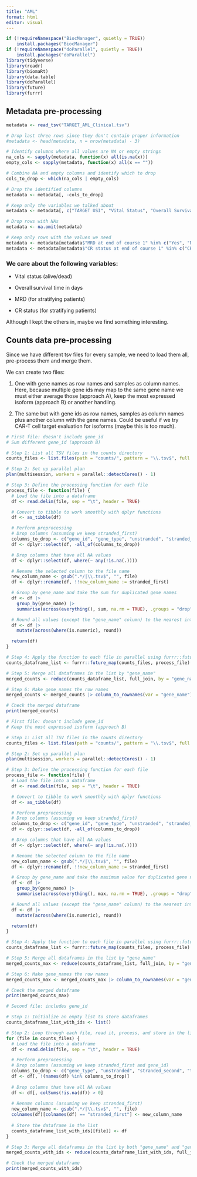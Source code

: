```yaml
---
title: "AML"
format: html
editor: visual
---
```


```r
if (!requireNamespace("BiocManager", quietly = TRUE))
    install.packages("BiocManager")
if (!requireNamespace("doParallel", quietly = TRUE))
    install.packages("doParallel")
library(tidyverse)
library(readr)
library(biomaRt)
library(data.table)
library(doParallel)
library(future)
library(furrr)
```

## Metadata pre-processing

```r
metadata <- read_tsv("TARGET_AML_Clinical.tsv")
```

```r
# Drop last three rows since they don't contain proper information
#metadata <- head(metadata, n = nrow(metadata) - 3)

# Identify columns where all values are NA or empty strings
na_cols <- sapply(metadata, function(x) all(is.na(x)))
empty_cols <- sapply(metadata, function(x) all(x == ""))

# Combine NA and empty columns and identify which to drop
cols_to_drop <- which(na_cols | empty_cols)

# Drop the identified columns
metadata <- metadata[, -cols_to_drop]

# Keep only the variables we talked about
metadata <- metadata[, c("TARGET USI", "Vital Status", "Overall Survival Time in Days", "MRD at end of course 1", "CR status at end of course 1")]

# Drop rows with NAs
metadata <- na.omit(metadata)

# Keep only rows with the values we need
metadata <- metadata[metadata$"MRD at end of course 1" %in% c("Yes", "No"), ]
metadata <- metadata[metadata$"CR status at end of course 1" %in% c("CR", "not in CR"), ]

```

### We care about the following variables:

-   Vital status (alive/dead)

-   Overall survival time in days

-   MRD (for stratifying patients)

-   CR status (for stratifying patients)

Although I kept the others in, maybe we find something interesting.

## Counts data pre-processing

Since we have different tsv files for every sample, we need to load them all, pre-process them and merge them.

We can create two files:

1.  One with gene names as row names and samples as column names. Here, because multiple gene ids may map to the same gene name we must either average those (approach A), keep the most expressed isoform (approach B) or another handling.

2.  The same but with gene ids as row names, samples as column names plus another column with the gene names. Could be useful if we try CAR-T cell target evaluation for isoforms (maybe this is too much).

```r
# First file: doesn't include gene_id
# Sum different gene_id (approach B)

# Step 1: List all TSV files in the counts directory
counts_files <- list.files(path = "counts/", pattern = "\\.tsv$", full.names = TRUE)

# Step 2: Set up parallel plan
plan(multisession, workers = parallel::detectCores() - 1)

# Step 3: Define the processing function for each file
process_file <- function(file) {
  # Load the file into a dataframe
  df <- read.delim(file, sep = "\t", header = TRUE)

  # Convert to tibble to work smoothly with dplyr functions
  df <- as_tibble(df)

  # Perform preprocessing
  # Drop columns (assuming we keep stranded_first)
  columns_to_drop <- c("gene_id", "gene_type", "unstranded", "stranded_second", "tpm_unstranded", "fpkm_unstranded", "fpkm_uq_unstranded")
  df <- dplyr::select(df, -all_of(columns_to_drop))

  # Drop columns that have all NA values
  df <- dplyr::select(df, where(~ any(!is.na(.))))

  # Rename the selected column to the file name
  new_column_name <- gsub(".*/|\\.tsv$", "", file)
  df <- dplyr::rename(df, !!new_column_name := stranded_first)

  # Group by gene_name and take the sum for duplicated gene names
  df <- df |>
    group_by(gene_name) |>
    summarise(across(everything(), sum, na.rm = TRUE), .groups = "drop")

  # Round all values (except the "gene_name" column) to the nearest integer
  df <- df |>
    mutate(across(where(is.numeric), round))

  return(df)
}

# Step 4: Apply the function to each file in parallel using furrr::future_map
counts_dataframe_list <- furrr::future_map(counts_files, process_file)

# Step 5: Merge all dataframes in the list by "gene_name"
merged_counts <- reduce(counts_dataframe_list, full_join, by = "gene_name")

# Step 6: Make gene_names the row names
merged_counts <- merged_counts |> column_to_rownames(var = "gene_name")

# Check the merged dataframe
print(merged_counts)

```

```r
# First file: doesn't include gene_id 
# Keep the most expressed isoform (approach B)

# Step 1: List all TSV files in the counts directory
counts_files <- list.files(path = "counts/", pattern = "\\.tsv$", full.names = TRUE)

# Step 2: Set up parallel plan
plan(multisession, workers = parallel::detectCores() - 1)

# Step 3: Define the processing function for each file
process_file <- function(file) {
  # Load the file into a dataframe
  df <- read.delim(file, sep = "\t", header = TRUE)

  # Convert to tibble to work smoothly with dplyr functions
  df <- as_tibble(df)

  # Perform preprocessing
  # Drop columns (assuming we keep stranded_first)
  columns_to_drop <- c("gene_id", "gene_type", "unstranded", "stranded_second", "tpm_unstranded", "fpkm_unstranded", "fpkm_uq_unstranded")
  df <- dplyr::select(df, -all_of(columns_to_drop))

  # Drop columns that have all NA values
  df <- dplyr::select(df, where(~ any(!is.na(.))))

  # Rename the selected column to the file name
  new_column_name <- gsub(".*/|\\.tsv$", "", file)
  df <- dplyr::rename(df, !!new_column_name := stranded_first)

  # Group by gene_name and take the maximum value for duplicated gene names (most expressed isoform)
  df <- df |>
    group_by(gene_name) |>
    summarise(across(everything(), max, na.rm = TRUE), .groups = "drop")

  # Round all values (except the "gene_name" column) to the nearest integer
  df <- df |>
    mutate(across(where(is.numeric), round))

  return(df)
}

# Step 4: Apply the function to each file in parallel using furrr::future_map
counts_dataframe_list <- furrr::future_map(counts_files, process_file)

# Step 5: Merge all dataframes in the list by "gene_name"
merged_counts_max <- reduce(counts_dataframe_list, full_join, by = "gene_name")

# Step 6: Make gene_names the row names
merged_counts_max <- merged_counts_max |> column_to_rownames(var = "gene_name")

# Check the merged dataframe
print(merged_counts_max)

```

```r
# Second file: includes gene_id

# Step 1: Initialize an empty list to store dataframes
counts_dataframe_list_with_ids <- list()

# Step 2: Loop through each file, read it, process, and store in the list
for (file in counts_files) {
  # Load the file into a dataframe
  df <- read.delim(file, sep = "\t", header = TRUE)

  # Perform preprocessing
  # Drop columns (assuming we keep stranded_first and gene_id)
  columns_to_drop <- c("gene_type", "unstranded", "stranded_second", "tpm_unstranded", "fpkm_unstranded", "fpkm_uq_unstranded")
  df <- df[, !(names(df) %in% columns_to_drop)]
  
  # Drop columns that have all NA values
  df <- df[, colSums(!is.na(df)) > 0]
  
  # Rename columns (assuming we keep stranded_first)
  new_column_name <- gsub(".*/|\\.tsv$", "", file)
  colnames(df)[colnames(df) == "stranded_first"] <- new_column_name
  
  # Store the dataframe in the list
  counts_dataframe_list_with_ids[[file]] <- df
}

# Step 3: Merge all dataframes in the list by both "gene_name" and "gene_id"
merged_counts_with_ids <- reduce(counts_dataframe_list_with_ids, full_join, by = c("gene_name", "gene_id"))

# Check the merged dataframe
print(merged_counts_with_ids)
```
